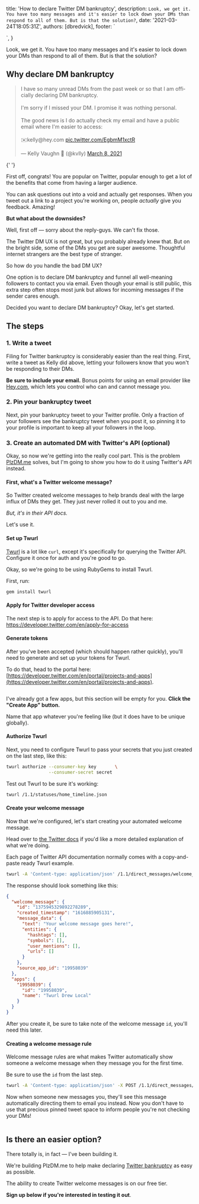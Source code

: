 
  title: 'How to declare Twitter DM bankruptcy',
  description: `Look, we get it. You have too many messages and it's easier to lock down your DMs than respond to all of them. But is that the solution?`,
  date: '2021-03-24T18:05:31Z',
  authors: [dbredvick],
  footer: `<div>
  <script
    async
    data-uid="445ddb2813"
    src="https://drewdottech.ck.page/445ddb2813/index.js"
  ></script>
</div>`,
}

Look, we get it. You have too many messages and it's easier to lock down your DMs than respond to all of them. But is that the solution?

<!--more-->

## Why declare DM bankruptcy

<div>
  <blockquote class="twitter-tweet">
    <p lang="en" dir="ltr">
      I have so many unread DMs from the past week or so that I am officially declaring DM
      bankruptcy.
      <br />
      <br />
      I&#39;m sorry if I missed your DM. I promise it was nothing personal.
      <br />
      <br />
      The good news is I do actually check my email and have a public email where I&#39;m easier to
      access: <br />
      <br />
      ✉️kelly@hey.com <a href="https://t.co/EgbmM1xctR">pic.twitter.com/EgbmM1xctR</a>
    </p>
    &mdash; Kelly Vaughn 🐞 (@kvlly) <a href="https://twitter.com/kvlly/status/1369049078152232963?ref_src=twsrc%5Etfw">March 8, 2021</a>
  </blockquote>{' '}
</div>

First off, congrats! You are popular on Twitter, popular enough to get a lot of the benefits that come from having a larger audience.

You can ask questions out into a void and actually get responses. When you tweet out a link to a project you're working on, people _actually_ give you feedback. Amazing!

**But what about the downsides?**

Well, first off — sorry about the reply-guys. We can't fix those.

The Twitter DM UX is not great, but you probably already knew that. But on the bright side, some of the DMs you get are super awesome. Thoughtful internet strangers are the best type of stranger.

So how do you handle the bad DM UX?

One option is to declare DM bankruptcy and funnel all well-meaning followers to contact you via email. Even though your email is still public, this extra step often stops most junk but allows for incoming messages if the sender cares enough.

Decided you want to declare DM bankruptcy? Okay, let's get started.

## The steps

### 1. Write a tweet

Filing for Twitter bankruptcy is considerably easier than the real thing. First, write a tweet as Kelly did above, letting your followers know that you won't be responding to their DMs.

**Be sure to include your email.** Bonus points for using an email provider like [Hey.com](https://www.hey.com), which lets you control who can and cannot message you.

### 2. Pin your bankruptcy tweet

Next, pin your bankruptcy tweet to your Twitter profile. Only a fraction of your followers see the bankruptcy tweet when you post it, so pinning it to your profile is important to keep all your followers in the loop.

### 3. Create an automated DM with Twitter's API (optional)

Okay, so now we're getting into the really cool part. This is the problem [PlzDM.me](https://plzdm.me) solves, but I'm going to show you how to do it using Twitter's API instead.

#### First, what's a Twitter welcome message?

So Twitter created welcome messages to help brands deal with the large influx of DMs they get. They just never rolled it out to you and me.

_But, it's in their API docs._

Let's use it.

#### Set up Twurl

[Twurl](https://github.com/twitter/twurl) is a lot like `curl`, except it's specifically for querying the Twitter API. Configure it once for auth and you're good to go.

Okay, so we're going to be using RubyGems to install Twurl.

First, run:

```ruby
gem install twurl
```

#### Apply for Twitter developer access

The next step is to apply for access to the API. Do that here: [https://developer.twitter.com/en/apply-for-access
](https://developer.twitter.com/en/apply-for-access)

#### Generate tokens

After you've been accepted (which should happen rather quickly), you'll need to generate and set up your tokens for Twurl.

To do that, head to the portal here: [https://developer.twitter.com/en/portal/projects-and-apps](https://developer.twitter.com/en/portal/projects-and-apps).

<img src="https://blog.plzdm.me/twitter-dev-portal-standalone-apps.png" alt="" />

I've already got a few apps, but this section will be empty for you. **Click the "Create App" button.**

Name that app whatever you're feeling like (but it does have to be unique globally).

#### Authorize Twurl

Next, you need to configure Twurl to pass your secrets that you just created on the last step, like this:

```bash
twurl authorize --consumer-key key       \
                --consumer-secret secret
```

Test out Twurl to be sure it's working:

```bash
twurl /1.1/statuses/home_timeline.json
```

#### Create your welcome message

Now that we're configured, let's start creating your automated welcome message.

Head over to [the Twitter docs](https://developer.twitter.com/en/docs/twitter-api/v1/direct-messages/welcome-messages/api-reference/new-welcome-message) if you'd like a more detailed explanation of what we're doing.

Each page of Twitter API documentation normally comes with a copy-and-paste ready Twurl example.

```bash
twurl -A 'Content-type: application/json' /1.1/direct_messages/welcome_messages/new.json -d '{"name": "simple_welcome-message 01", "welcome_message": {"message_data": {"text": "Your welcome message goes here!"}}}'
```

The response should look something like this:

```json
{
  "welcome_message": {
    "id": "1375945329892278289",
    "created_timestamp": "1616885905131",
    "message_data": {
      "text": "Your welcome message goes here!",
      "entities": {
        "hashtags": [],
        "symbols": [],
        "user_mentions": [],
        "urls": []
      }
    },
    "source_app_id": "19958039"
  },
  "apps": {
    "19958039": {
      "id": "19958039",
      "name": "Twurl Drew Local"
    }
  }
}
```

After you create it, be sure to take note of the welcome message `id`, you'll need this later.

#### Creating a welcome message rule

Welcome message rules are what makes Twitter automatically show someone a welcome message when they message you for the first time.

Be sure to use the `id` from the last step.

```bash
twurl -A 'Content-type: application/json' -X POST /1.1/direct_messages/welcome_messages/rules/new.json -d '{"welcome_message_rule": {"welcome_message_id": "YOUR_ID_FROM_LAST_STEP"}}'
```

Now when someone new messages you, they'll see this message automatically directing them to email you instead. Now you don't have to use that precious pinned tweet space to inform people you're not checking your DMs!

<img src="https://blog.plzdm.me/welcome-message.gif" alt="" />

## Is there an easier option?

There totally is, in fact — I've been building it.

We're building PlzDM.me to help make declaring [Twitter bankruptcy](https://plzdm.me/) as easy as possible.

The ability to create Twitter welcome messages is on our free tier.

**Sign up below if you're interested in testing it out**.

<img className="self-center" src="https://blog.plzdm.me/glad-you-asked.jpeg" alt="" />
